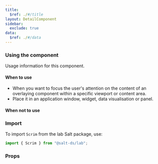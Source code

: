 ```yaml
---
title:
  $ref: ./#/title
layout: DetailComponent
sidebar:
  exclude: true
data:
  $ref: ./#/data
---
```


### Using the component

Usage information for this component.

#### When to use

- When you want to focus the user's attention on the content of an overlaying component within a specific viewport or content area.
- Place it in an application window, widget, data visualisation or panel.

#### When not to use

### Import

To import `Scrim` from the lab Salt package, use:

```js
import { Scrim } from "@salt-ds/lab";
```

### Props

<PropsTable packageName="lab" componentName="Scrim" />
